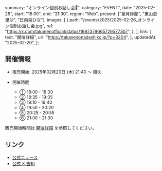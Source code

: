   summary: "オンライン個別お話し会📢",
  category: "EVENT",
  date: "2025-02-26",
  start: "18:00",
  end: "21:30",
  region: "Web",
  present: ["葉月紗蘭", "東山恵里沙", "日向端ひな"],
  images: [
    {
      path: "/events/2025/2025-02-26_オンライン個別お話し会.jpg",
      ref: "https://x.com/takanenofficial/status/1892378665729577307",
    },
  ],
  link: {
    text: "開催詳細",
    url: "https://takanenonadeshiko.jp/?p=3204",
  },
  updatedAt: "2025-02-20",
};

## 開催情報

- 販売開始: 2025年02月20日 (木) 21:40 〜 順次
- 開催時間

  - ① 18:00 - 18:30
  - ② 18:35 - 19:05
  - ③ 19:10 - 19:40
  - ④ 19:50 - 20:20
  - ⑤ 20:25 - 20:55
  - ⑥ 21:00 - 21:30

販売開始時間は [開催詳細](https://takanenonadeshiko.jp/?p=3423) を参照してください。

## リンク

- [公式ニュース](https://takanenonadeshiko.jp/?p=3204)
- [公式 X 告知](https://x.com/takanenofficial/status/1878411672093855796)
